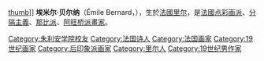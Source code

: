 {{unreferenced|time=2014-11-11T01:52:38+00:00}}
{{noteTA
|1=zh-hans:土鲁斯-劳特累克; zh-hant:土魯斯-羅特列克;
}}
[[image:Henri_de_Toulouse-Lautrec_-_Portrait_de_Émile_Bernard.jpg|thumb]]]]
'''埃米尔·贝尔纳'''（Émile Bernard，{{bd|1868年|4月28日|1941年|4月16日}}），生於[[法國|法國]][[里尔|里尔]]，是[[法國|法國]][[点彩画派|点彩画派]]、[[分隔主義|分隔主義]]、[[那比派|那比派]]、[[阿旺桥派|阿旺桥派]][[畫家|畫家]]。

{{Commonscat|Émile Bernard}}
{{后印象派}}
{{梵高}}
{{Authority control}}
{{DEFAULTSORT:Bernard}}
[[Category:朱利安学院校友|Category:朱利安学院校友]]
[[Category:法国诗人|Category:法国诗人]]
[[Category:法国画家|Category:法国画家]]
[[Category:19世纪画家|Category:19世纪画家]]
[[Category:后印象派画家|Category:后印象派画家]]
[[Category:里尔人|Category:里尔人]]
[[Category:19世纪男作家|Category:19世纪男作家]]